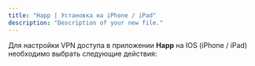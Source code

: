 ```yaml
---
title: "Happ | Установка на iPhone / iPad"
description: "Description of your new file."
---
```


Для настройки VPN доступа в приложении **Happ** на IOS (iPhone / iPad) необходимо выбрать следующие действия: